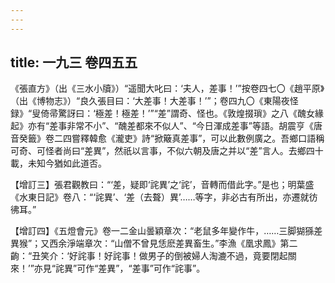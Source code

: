 ```yaml
---
---
---
```

title: 一九三 卷四五五
---




《張直方》（出《三水小牘》）“遥聞大叱曰：‘夫人，差事！’”按卷四七〇《趙平原》（出《博物志》）“良久張目曰：‘大差事！大差事！’”；卷四九〇《東陽夜怪録》“叟倚帚驚訝曰：‘極差！極差！’”“差”謂奇、怪也。《敦煌掇瑣》之八《醜女緣起》亦有“差事非常不小”、“醜差都來不似人”、“今日渾成差事”等語。胡震亨《唐音癸籤》卷二四嘗釋韓愈《瀧吏》詩“掀簸真差事”，可以此數例廣之。吾鄉口語稱可奇、可怪者尚曰“差異”，然祇以言事，不似六朝及唐之并以“差”言人。去鄉四十載，未知今猶如此道否。

【增訂三】張君觀教曰：“‘差，疑即‘詫異’之‘詫’，音轉而借此字。”是也；明葉盛《水東日記》卷八：“‘詫異’、‘差（去聱）異’……等字，非必古有所出，亦遷就彷彿耳。”

【增訂四】《五燈會元》卷一二金山曇穎章次：“老鼠多年變作牛，……三脚猢猻差異猴”；又西余淨端章次：“山僧不曾見恁麽差異畜生。”李漁《凰求鳳》第二齣：“丑笑介：‘好詫事！好詫事！做男子的倒被婦人淘漉不過，竟要閉起關來！’”亦見“詫異”可作“差異”，“差事”可作“詫事”。